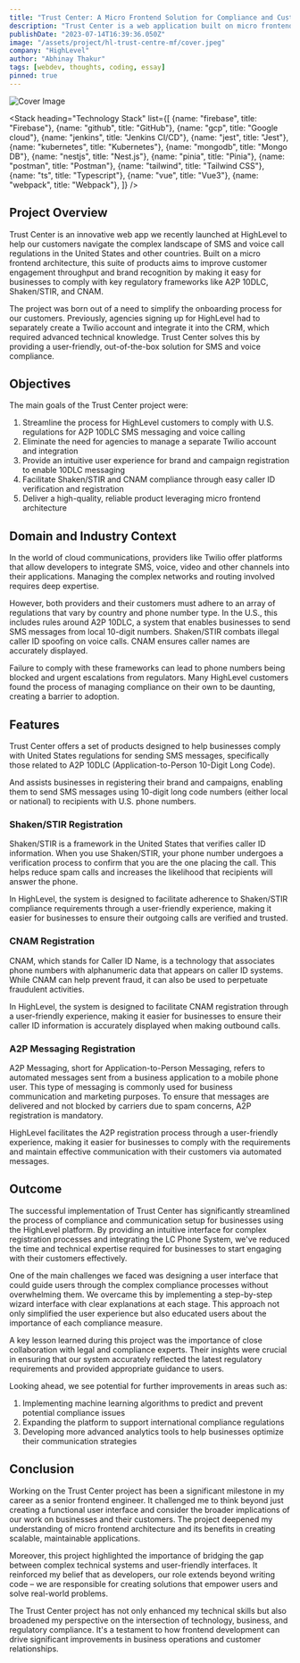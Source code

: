 ```yaml
---
title: "Trust Center: A Micro Frontend Solution for Compliance and Customer Engagement"
description: "Trust Center is a web application built on micro frontend architecture, designed to simplify compliance with global telephony and messaging regulations while enhancing customer engagement."
publishDate: "2023-07-14T16:39:36.050Z"
image: "/assets/project/hl-trust-centre-mf/cover.jpeg"
company: "HighLevel"
author: "Abhinay Thakur"
tags: [webdev, thoughts, coding, essay]
pinned: true
---
```



![Cover Image](/assets/project/hl-trust-centre-mf/cover.jpeg)

<Stack 
  heading="Technology Stack"
  list={[
    {name: "firebase", title: "Firebase"},
    {name: "github", title: "GitHub"},
    {name: "gcp", title: "Google cloud"},
    {name: "jenkins", title: "Jenkins CI/CD"},
    {name: "jest", title: "Jest"},
    {name: "kubernetes", title: "Kubernetes"},
    {name: "mongodb", title: "Mongo DB"},
    {name: "nestjs", title: "Nest.js"},
    {name: "pinia", title: "Pinia"},
    {name: "postman", title: "Postman"},
    {name: "tailwind", title: "Tailwind CSS"},
    {name: "ts", title: "Typescript"},
    {name: "vue", title: "Vue3"},
    {name: "webpack", title: "Webpack"},
  ]}
/>

## Project Overview
Trust Center is an innovative web app we recently launched at HighLevel to help our customers navigate the complex landscape of SMS and voice call regulations in the United States and other countries. Built on a micro frontend architecture, this suite of products aims to improve customer engagement throughput and brand recognition by making it easy for businesses to comply with key regulatory frameworks like A2P 10DLC, Shaken/STIR, and CNAM. 

The project was born out of a need to simplify the onboarding process for our customers. Previously, agencies signing up for HighLevel had to separately create a Twilio account and integrate it into the CRM, which required advanced technical knowledge. Trust Center solves this by providing a user-friendly, out-of-the-box solution for SMS and voice compliance.

## Objectives
The main goals of the Trust Center project were:

1. Streamline the process for HighLevel customers to comply with U.S. regulations for A2P 10DLC SMS messaging and voice calling
2. Eliminate the need for agencies to manage a separate Twilio account and integration 
3. Provide an intuitive user experience for brand and campaign registration to enable 10DLC messaging
4. Facilitate Shaken/STIR and CNAM compliance through easy caller ID verification and registration
5. Deliver a high-quality, reliable product leveraging micro frontend architecture

## Domain and Industry Context
In the world of cloud communications, providers like Twilio offer platforms that allow developers to integrate SMS, voice, video and other channels into their applications. Managing the complex networks and routing involved requires deep expertise.

However, both providers and their customers must adhere to an array of regulations that vary by country and phone number type. In the U.S., this includes rules around A2P 10DLC, a system that enables businesses to send SMS messages from local 10-digit numbers. Shaken/STIR combats illegal caller ID spoofing on voice calls. CNAM ensures caller names are accurately displayed. 

Failure to comply with these frameworks can lead to phone numbers being blocked and urgent escalations from regulators. Many HighLevel customers found the process of managing compliance on their own to be daunting, creating a barrier to adoption.

## Features

Trust Center offers a set of products designed to help businesses comply with United States regulations for sending SMS messages, specifically those related to A2P 10DLC (Application-to-Person 10-Digit Long Code).

And assists businesses in registering their brand and campaigns, enabling them to send SMS messages using 10-digit long code numbers (either local or national) to recipients with U.S. phone numbers.

<LightBoxImage src="/assets/project/hl-trust-centre-mf/ss1.png" alt="Screenshot" />
<LightBoxImage src="/assets/project/hl-trust-centre-mf/ss2.png" alt="Screenshot" />
<LightBoxImage src="/assets/project/hl-trust-centre-mf/ss3.png" alt="Screenshot" />
<LightBoxImage src="/assets/project/hl-trust-centre-mf/ss4.png" alt="Screenshot" />
<LightBoxImage src="/assets/project/hl-trust-centre-mf/ss5.png" alt="Screenshot" />

### Shaken/STIR Registration

Shaken/STIR is a framework in the United States that verifies caller ID information. When you use Shaken/STIR, your phone number undergoes a verification process to confirm that you are the one placing the call. This helps reduce spam calls and increases the likelihood that recipients will answer the phone.

In HighLevel, the system is designed to facilitate adherence to Shaken/STIR compliance requirements through a user-friendly experience, making it easier for businesses to ensure their outgoing calls are verified and trusted.

<LightBoxImage src="/assets/project/hl-trust-centre-mf/ss6.png" alt="Screenshot" />

### CNAM Registration

CNAM, which stands for Caller ID Name, is a technology that associates phone numbers with alphanumeric data that appears on caller ID systems. While CNAM can help prevent fraud, it can also be used to perpetuate fraudulent activities.

In HighLevel, the system is designed to facilitate CNAM registration through a user-friendly experience, making it easier for businesses to ensure their caller ID information is accurately displayed when making outbound calls.

<LightBoxImage src="/assets/project/hl-trust-centre-mf/ss7.png" alt="Screenshot" />

### A2P Messaging Registration

A2P Messaging, short for Application-to-Person Messaging, refers to automated messages sent from a business application to a mobile phone user. This type of messaging is commonly used for business communication and marketing purposes. To ensure that messages are delivered and not blocked by carriers due to spam concerns, A2P registration is mandatory.

HighLevel facilitates the A2P registration process through a user-friendly experience, making it easier for businesses to comply with the requirements and maintain effective communication with their customers via automated messages.

<LightBoxImage src="/assets/project/hl-trust-centre-mf/ss8.png" alt="Screenshot" />
<LightBoxImage src="/assets/project/hl-trust-centre-mf/ss9.png" alt="Screenshot" />
<LightBoxImage src="/assets/project/hl-trust-centre-mf/ss10.png" alt="Screenshot" />
<LightBoxImage src="/assets/project/hl-trust-centre-mf/ss11.png" alt="Screenshot" />
<LightBoxImage src="/assets/project/hl-trust-centre-mf/ss12.png" alt="Screenshot" />
<LightBoxImage src="/assets/project/hl-trust-centre-mf/ss13.png" alt="Screenshot" />
<LightBoxImage src="/assets/project/hl-trust-centre-mf/ss14.png" alt="Screenshot" />

## Outcome

The successful implementation of Trust Center has significantly streamlined the process of compliance and communication setup for businesses using the HighLevel platform. By providing an intuitive interface for complex registration processes and integrating the LC Phone System, we've reduced the time and technical expertise required for businesses to start engaging with their customers effectively.

One of the main challenges we faced was designing a user interface that could guide users through the complex compliance processes without overwhelming them. We overcame this by implementing a step-by-step wizard interface with clear explanations at each stage. This approach not only simplified the user experience but also educated users about the importance of each compliance measure.

A key lesson learned during this project was the importance of close collaboration with legal and compliance experts. Their insights were crucial in ensuring that our system accurately reflected the latest regulatory requirements and provided appropriate guidance to users.

Looking ahead, we see potential for further improvements in areas such as:

1. Implementing machine learning algorithms to predict and prevent potential compliance issues
2. Expanding the platform to support international compliance regulations
3. Developing more advanced analytics tools to help businesses optimize their communication strategies

## Conclusion

Working on the Trust Center project has been a significant milestone in my career as a senior frontend engineer. It challenged me to think beyond just creating a functional user interface and consider the broader implications of our work on businesses and their customers. The project deepened my understanding of micro frontend architecture and its benefits in creating scalable, maintainable applications.

Moreover, this project highlighted the importance of bridging the gap between complex technical systems and user-friendly interfaces. It reinforced my belief that as developers, our role extends beyond writing code – we are responsible for creating solutions that empower users and solve real-world problems.

The Trust Center project has not only enhanced my technical skills but also broadened my perspective on the intersection of technology, business, and regulatory compliance. It's a testament to how frontend development can drive significant improvements in business operations and customer relationships.